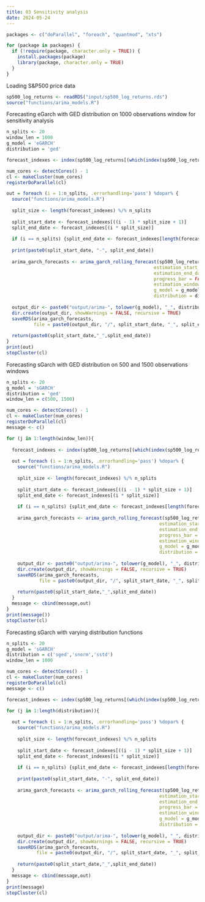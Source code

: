 ```yaml
---
title: 03 Sensitivity analysis
date: 2024-05-24
---
```


```r
packages <- c("doParallel", "foreach", "quantmod", "xts")

for (package in packages) {
  if (!require(package, character.only = TRUE)) {
    install.packages(package)
    library(package, character.only = TRUE)
  }
}
```

Loading S&P500 price data

```r
sp500_log_returns <- readRDS("input/sp500_log_returns.rds")
source("functions/arima_models.R")
```

Forecasting eGarch with GED distribution on 1000 observations window for sensitivity analysis

```r
n_splits <- 20
window_len = 1000
g_model = 'eGARCH'
distribution = 'ged'

forecast_indexes <- index(sp500_log_returns[(which(index(sp500_log_returns) == "2002-01-02") + window_len):length(sp500_log_returns)]) 

num_cores <- detectCores() - 1
cl <- makeCluster(num_cores)
registerDoParallel(cl)

out = foreach (i = 1:n_splits, .errorhandling='pass') %dopar% {
  source("functions/arima_models.R")
  
  split_size <- length(forecast_indexes) %/% n_splits
  
  split_start_date <- forecast_indexes[((i - 1) * split_size + 1)]
  split_end_date <- forecast_indexes[(i * split_size)]
  
  if (i == n_splits) {split_end_date <- forecast_indexes[length(forecast_indexes)]}
    
  print(paste0(split_start_date, "-", split_end_date))
  
  arima_garch_forecasts <- arima_garch_rolling_forecast(sp500_log_returns,
                                                      estimation_start_date = paste0(split_start_date), 
                                                      estimation_end_date = paste0(split_end_date),
                                                      progress_bar = FALSE,
                                                      estimation_window_length = window_len,
                                                      g_model = g_model,
                                                      distribution = distribution)
  
  output_dir <- paste0("output/arima-", tolower(g_model), "_", distribution, "_", window_len)
  dir.create(output_dir, showWarnings = FALSE, recursive = TRUE)
  saveRDS(arima_garch_forecasts,
          file = paste0(output_dir, "/", split_start_date, "_", split_end_date ,".rds"))
  
  return(paste0(split_start_date,"_",split_end_date))
}
print(out)
stopCluster(cl)
```

Forecasting sGarch with GED distribution on 500 and 1500 observations windows

```r
n_splits <- 20
g_model = 'sGARCH'
distribution = 'ged'
window_len = c(500, 1500)

num_cores <- detectCores() - 1
cl <- makeCluster(num_cores)
registerDoParallel(cl)
message <- c()

for (j in 1:length(window_len)){
  
  forecast_indexes <- index(sp500_log_returns[(which(index(sp500_log_returns) == "2002-01-02") + window_len[j]):length(sp500_log_returns)]) 
  
  out = foreach (i = 1:n_splits, .errorhandling='pass') %dopar% {
    source("functions/arima_models.R")
    
    split_size <- length(forecast_indexes) %/% n_splits
    
    split_start_date <- forecast_indexes[((i - 1) * split_size + 1)]
    split_end_date <- forecast_indexes[(i * split_size)]
    
    if (i == n_splits) {split_end_date <- forecast_indexes[length(forecast_indexes)]}
      
    arima_garch_forecasts <- arima_garch_rolling_forecast(sp500_log_returns,
                                                        estimation_start_date = paste0(split_start_date), 
                                                        estimation_end_date = paste0(split_end_date),
                                                        progress_bar = FALSE,
                                                        estimation_window_length = window_len[j],
                                                        g_model = g_model,
                                                        distribution = distribution)
    
    output_dir <- paste0("output/arima-", tolower(g_model), "_", distribution, "_", window_len[j])
    dir.create(output_dir, showWarnings = FALSE, recursive = TRUE)
    saveRDS(arima_garch_forecasts,
            file = paste0(output_dir, "/", split_start_date, "_", split_end_date ,".rds"))
    
    return(paste0(split_start_date,"_",split_end_date))
  }
  message <- cbind(message,out)
}
print(message())
stopCluster(cl)
```

Forecasting sGarch with varying distribution functions

```r
n_splits <- 20
g_model = 'sGARCH'
distribution = c('sged','snorm','sstd')
window_len = 1000

num_cores <- detectCores() - 1
cl <- makeCluster(num_cores)
registerDoParallel(cl)
message <- c()

forecast_indexes <- index(sp500_log_returns[(which(index(sp500_log_returns) == "2002-01-02") + window_len):length(sp500_log_returns)]) 

for (j in 1:length(distribution)){
  
  out = foreach (i = 1:n_splits, .errorhandling='pass') %dopar% {
    source("functions/arima_models.R")
    
    split_size <- length(forecast_indexes) %/% n_splits
    
    split_start_date <- forecast_indexes[((i - 1) * split_size + 1)]
    split_end_date <- forecast_indexes[(i * split_size)]
    
    if (i == n_splits) {split_end_date <- forecast_indexes[length(forecast_indexes)]}
      
    print(paste0(split_start_date, "-", split_end_date))
    
    arima_garch_forecasts <- arima_garch_rolling_forecast(sp500_log_returns,
                                                        estimation_start_date = paste0(split_start_date), 
                                                        estimation_end_date = paste0(split_end_date),
                                                        progress_bar = FALSE,
                                                        estimation_window_length = window_len,
                                                        g_model = g_model,
                                                        distribution = distribution[j])
    
    output_dir <- paste0("output/arima-", tolower(g_model), "_", distribution[j], "_", window_len)
    dir.create(output_dir, showWarnings = FALSE, recursive = TRUE)
    saveRDS(arima_garch_forecasts,
           file = paste0(output_dir, "/", split_start_date, "_", split_end_date ,".rds"))
    
    return(paste0(split_start_date,"_",split_end_date))
  }
  message <- cbind(message,out)
}
print(message)
stopCluster(cl)
```